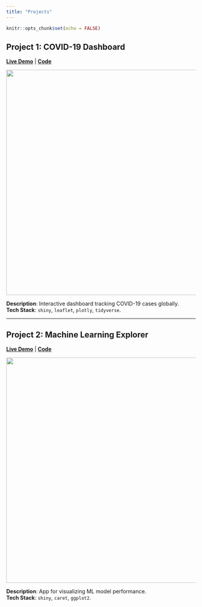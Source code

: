 ```yaml
---
title: "Projects"
---
```


```r
knitr::opts_chunk$set(echo = FALSE)
```

## Project 1: COVID-19 Dashboard {#covid}

[**Live Demo**](https://your-shiny-app.shinyapps.io/covid-dashboard) | 
[**Code**](https://github.com/yourusername/covid-dashboard)

![](images/covid-dashboard-screenshot.png){width=600}

**Description**: Interactive dashboard tracking COVID-19 cases globally.  
**Tech Stack**: `shiny`, `leaflet`, `plotly`, `tidyverse`.

---

## Project 2: Machine Learning Explorer {#ml}

[**Live Demo**](https://your-shiny-app.shinyapps.io/ml-explorer) | 
[**Code**](https://github.com/yourusername/ml-explorer)

![](images/ml-screenshot.gif){width=600}

**Description**: App for visualizing ML model performance.  
**Tech Stack**: `shiny`, `caret`, `ggplot2`.